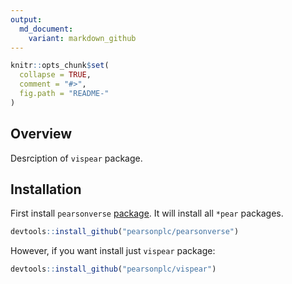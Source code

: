 ```yaml
---
output:
  md_document:
    variant: markdown_github
---
```


<!-- README.md is generated from README.Rmd. Please edit that file -->

```r
knitr::opts_chunk$set(
  collapse = TRUE,
  comment = "#>",
  fig.path = "README-"
)
```

## Overview

Desrciption of `vispear` package.

## Installation

First install `pearsonverse` [package](https://github.com/pearsonplc/pearsonverse). It will install all `*pear` packages.

```r
devtools::install_github("pearsonplc/pearsonverse")
```

However, if you want install just `vispear` package:

```r
devtools::install_github("pearsonplc/vispear")
```
